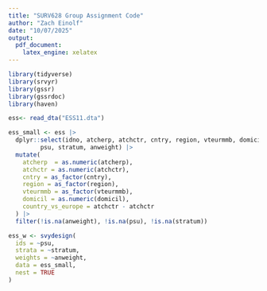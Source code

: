 ```yaml
---
title: "SURV628 Group Assignment Code"
author: "Zach Einolf"
date: "10/07/2025"
output:
  pdf_document:
    latex_engine: xelatex
---
```


```r
library(tidyverse)
library(srvyr)
library(gssr)
library(gssrdoc)
library(haven)
```


```r
ess<- read_dta("ESS11.dta")
```

```r
ess_small <- ess |> 
  dplyr::select(idno, atcherp, atchctr, cntry, region, vteurmmb, domicil,
         psu, stratum, anweight) |> 
  mutate(
    atcherp  = as.numeric(atcherp),
    atchctr = as.numeric(atchctr),
    cntry = as_factor(cntry),
    region = as_factor(region),
    vteurmmb = as_factor(vteurmmb),
    domicil = as.numeric(domicil),
    country_vs_europe = atchctr - atchctr
  ) |> 
  filter(!is.na(anweight), !is.na(psu), !is.na(stratum))
```

```r
ess_w <- svydesign(
  ids = ~psu,
  strata = ~stratum,
  weights = ~anweight,
  data = ess_small,
  nest = TRUE
)
```